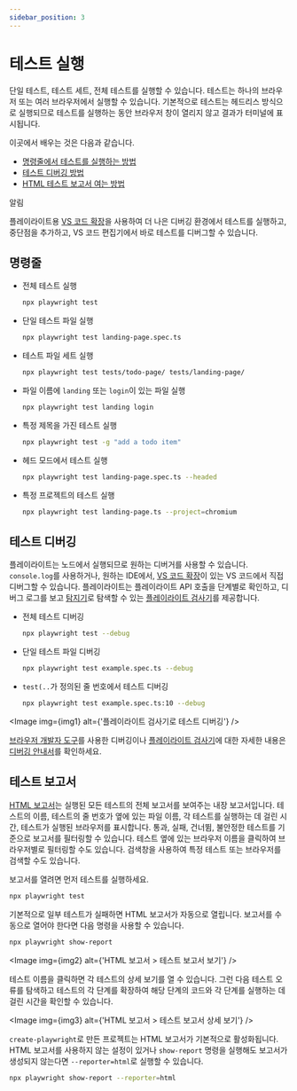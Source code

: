 ```yaml
---
sidebar_position: 3
---
```



# 테스트 실행

단일 테스트, 테스트 세트, 전체 테스트를 실행할 수 있습니다. 테스트는 하나의 브라우저 또는 여러 브라우저에서 실행할 수 있습니다. 기본적으로 테스트는 헤드리스 방식으로 실행되므로 테스트를 실행하는 동안 브라우저 창이 열리지 않고 결과가 터미널에 표시됩니다.

이곳에서 배우는 것은 다음과 같습니다.

- [명령줄에서 테스트를 실행하는 방법](#명령줄)
- [테스트 디버깅 방법](#테스트-디버깅)
- [HTML 테스트 보고서 여는 방법](#테스트-보고서)

알림

플레이라이트용 [VS 코드 확장](https://playwright.dev/docs/getting-started-vscode)을 사용하여 더 나은 디버깅 환경에서 테스트를 실행하고, 중단점을 추가하고, VS 코드 편집기에서 바로 테스트를 디버그할 수 있습니다.

## 명령줄

- 전체 테스트 실행

  ```bash
  npx playwright test
  ```

- 단일 테스트 파일 실행

  ```bash
  npx playwright test landing-page.spec.ts
  ```

- 테스트 파일 세트 실행

  ```bash
  npx playwright test tests/todo-page/ tests/landing-page/
  ```

- 파일 이름에 `landing` 또는 `login`이 있는 파일 실행

  ```bash
  npx playwright test landing login
  ```

- 특정 제목을 가진 테스트 실행

  ```bash
  npx playwright test -g "add a todo item"
  ```

- 헤드 모드에서 테스트 실행

  ```bash
  npx playwright test landing-page.spec.ts --headed
  ```

- 특정 프로젝트의 테스트 실행

  ```bash
  npx playwright test landing-page.ts --project=chromium
  ```

## 테스트 디버깅

플레이라이트는 노드에서 실행되므로 원하는 디버거를 사용할 수 있습니다. `console.log`를 사용하거나, 원하는 IDE에서, [VS 코드 확장](https://playwright.dev/docs/getting-started-vscode)이 있는 VS 코드에서 직접 디버그할 수 있습니다. 플레이라이트는 플레이라이트 API 호출을 단계별로 확인하고, 디버그 로그를 보고 [탐지기](https://playwright.dev/docs/locators)로 탐색할 수 있는 [플레이라이트 검사기](https://playwright.dev/docs/debug#playwright-inspector)를 제공합니다.

- 전체 테스트 디버깅

  ```bash
  npx playwright test --debug
  ```

- 단일 테스트 파일 디버깅

  ```bash
  npx playwright test example.spec.ts --debug
  ```

- `test(..`가 정의된 줄 번호에서 테스트 디버깅

  ```bash
  npx playwright test example.spec.ts:10 --debug
  ```

<Image img={img1} alt={'플레이라이트 검사기로 테스트 디버깅'} />

[브라우저 개발자 도구](https://playwright.dev/docs/debug#browser-developer-tools)를 사용한 디버깅이나 [플레이라이트 검사기](https://playwright.dev/docs/debug#playwright-inspector)에 대한 자세한 내용은 [디버깅 안내서](https://playwright.dev/docs/debug)를 확인하세요.

## 테스트 보고서

[HTML 보고서](https://playwright.dev/docs/test-reporters#html-reporter)는 실행된 모든 테스트의 전체 보고서를 보여주는 내장 보고서입니다. 테스트의 이름, 테스트의 줄 번호가 옆에 있는 파일 이름, 각 테스트를 실행하는 데 걸린 시간, 테스트가 실행된 브라우저를 표시합니다. 통과, 실패, 건너뜀, 불안정한 테스트를 기준으로 보고서를 필터링할 수 있습니다. 테스트 옆에 있는 브라우저 이름을 클릭하여 브라우저별로 필터링할 수도 있습니다. 검색창을 사용하여 특정 테스트 또는 브라우저를 검색할 수도 있습니다.

보고서를 열려면 먼저 테스트를 실행하세요.

```bash
npx playwright test
```

기본적으로 일부 테스트가 실패하면 HTML 보고서가 자동으로 열립니다. 보고서를 수동으로 열어야 한다면 다음 명령을 사용할 수 있습니다.

```bash
npx playwright show-report
```

<Image img={img2} alt={'HTML 보고서 > 테스트 보고서 보기'} />

테스트 이름을 클릭하면 각 테스트의 상세 보기를 열 수 있습니다. 그런 다음 테스트 오류를 탐색하고 테스트의 각 단계를 확장하여 해당 단계의 코드와 각 단계를 실행하는 데 걸린 시간을 확인할 수 있습니다.

<Image img={img3} alt={'HTML 보고서 > 테스트 보고서 상세 보기'} />

`create-playwright`로 만든 프로젝트는 HTML 보고서가 기본적으로 활성화됩니다. HTML 보고서를 사용하지 않는 설정이 있거나 `show-report` 명령을 실행해도 보고서가 생성되지 않는다면 `--reporter=html`로 실행할 수 있습니다.

```bash
npx playwright show-report --reporter=html
```
